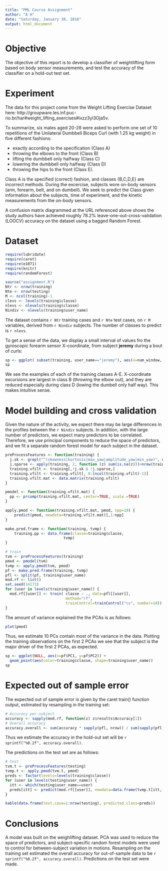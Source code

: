 ```yaml
---
title: "PML Course Assignment"
author: "A H"
date: "Saturday, January 30, 2016"
output: html_document
---
```


# Objective

The objective of this report is to develop a classifier of weightlifting form based on body sensor measurements, and test the accuracy of the classifier on a hold-out test set.


# Experiment

The data for this project come from the Weight Lifting Exercise Dataset here: http://groupware.les.inf.puc-rio.br/har#weight_lifting_exercises#ixzz3yl3Oja5v.

To summarize, six males aged 20-28 were asked to perform one set of 10 repetitions of the Unilateral Dumbbell Biceps Curl (with 1.25 kg weight) in five different fashions: 

- exactly according to the specification (Class A)
- throwing the elbows to the front (Class B)
- lifting the dumbbell only halfway (Class C)
- lowering the dumbbell only halfway (Class D)
- throwing the hips to the front (Class E).

Class A is the specified (correct) fashion, and classes {B,C,D,E} are incorrect methods.  During the excercise, subjects wore on-body sensors (arm, forearm, belt, and on dumbell).  We seek to predict the Class given information about the subjects, time of experiment, and the kinetic measurements from the on-body sensors.  

A confusion matrix diagrammed at the URL referenced above shows the study authors have achieved roughly 78.2% leave-one-out-cross-validation (LOOCV) accuracy on the dataset using a bagged Random Forest. 


# Dataset

```r
require(lubridate)
require(caret)
require(e1071)
require(knitr)
require(randomForest)

source("assignment.R")
Ntr <- nrow(training)
Nte <- nrow(testing)
M <- ncol(training)-1
clevs <- levels(training$classe)
nlevs <- nlevels(training$classe)
Nindiv <- nlevels(training$user_name)
```

The dataset contains `r Ntr` training cases and `r Nte` test cases, on `r M` variables, derived from `r Nindiv` subjects. The number of classes to predict is `r nlevs`.

To get a sense of the data, we display a small interval of values fro the gyroscopic forearm sensor X-coordinate, from subject __jeremy__ during a bout of curls: 
```r
sp <- ggplot( subset(training, user_name=="jeremy"), aes(x=num_window, y=gyros_forearm_x)) + geom_point(shape=19, aes(color=classe)) + geom_line() + facet_grid(user_name ~ .) + ylim(-2.5,2.5) + xlim(405,515)
sp
```
We see the examples of each of the training classes A-E.  X-coordinate excursions are largest in class B (throwing the elbow out), and they are reduced especially during class D (lowing the dumbell only half way).  This makes intuitive sense.


# Model building and cross validation

Given the nature of the activity, we expect there may be large differences in the profiles between the `r Nindiv` subjects.  In addition, with the large number of predictors, we expect many predictors to be correlated.  Therefore, we use principal components to reduce the space of predictors, and we fit a separate random forest model for each subject in the dataset.

```r
preProcessFeatures <- function(training) {
  j.sk <- grepl("^(skewness|kurtosis|max_yaw|amplitude_yaw|min_yaw)", names(training))
  j.sparse <- apply(training, 2, function (z) sum(is.na(z)))>nrow(training)*0.90
  training.vfilt <- training[,!j.sk & !j.sparse,]
  training.vfilt <- training.vfilt[, 8:(ncol(training.vfilt)-1)]
  training.vfilt.mat <- data.matrix(training.vfilt)
}

pmodel <- function(training.vfilt.mat) {
  pp <- prcomp(training.vfilt.mat, center=TRUE, scale.=TRUE)
}

apply.pmod <- function(training.vfilt.mat, pmod, npp=10) {
    predict(pmod, newdata=training.vfilt.mat)[,1:npp]
}

make.pred.frame <- function(training, tvmp) {
    training.pp <- data.frame(classe=training$classe, 
                          tvmp)
}
```

```r
# train
tvm <- preProcessFeatures(training)
pmod <- pmodel(tvm)
tvmp <- apply.pmod(tvm, pmod)
pf <- make.pred.frame(training, tvmp)
pfl <- split(pf, training$user_name)  
mod.rf <- list()
set.seed(14173)
for (user in levels(training$user_name)) {
  mod.rf[[user]] <- train( classe ~ ., data=pfl[[user]], 
                           method="rf",
                           trainControl=trainControl("cv", number=10))
}
```

The amount of variance explained the the PCAs is as follows:

```r
plot(pmod)
```

Thus, we estimate 10 PCs contain most of the variance in the data. Plotting the training observations on the first 2 PCAs we see that the subject is the major driver of the first 2 PCAs, as expected.

```r
sp <- ggplot(NULL, aes(x=pf$PC1, y=pf$PC2)) + 
  geom_point(aes(color=training$classe, shape=training$user_name)) 
sp
```


# Expected out of sample error

The expected out of sample error is given by the caret train() function output, estimated by resampling in the training set:

```r
# Accuracy per-subject
accuracy <- sapply(mod.rf, function(z) z$results$Accuracy[1])
# Overall accuracy
accuracy.overall <- sum(accuracy * sapply(pfl, nrow)) / sum(sapply(pfl,nrow))
```

Thus we estimate the accuracy in the hold-out set will be `r sprintf("%0.2f", accuracy.overall)`.

The predictions on the test set are as follows:

```r
# test
tvm.t <- preProcessFeatures(testing)
tvmp.t <- apply.pmod(tvm.t, pmod)
preds <- factor(levels=levels(training$classe))
for (user in levels(testing$user_name)) {
  itt <- which(testing$user_name==user)
  preds[itt] <- predict(mod.rf[[user]], newdata=data.frame(tvmp.t[itt,,drop=FALSE]))
}
```
```r
kable(data.frame(test.case=1:nrow(testing), predicted.class=preds))
```

# Conclusions

A model was built on the weighlifting dataset. PCA was used to reduce the space of predictors, and subject-specific random forest models were used to control for between-subject variation in motions.  Resampling on the training set estimated the overall accuracy for out-of-sample data to be `r sprintf("%0.2f", accuracy.overall)`.  Predictions on the test set were made. 
